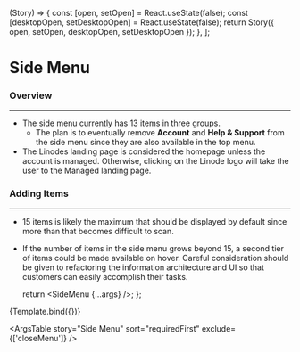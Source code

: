 
  (Story) => {
    const [open, setOpen] = React.useState(false);
    const [desktopOpen, setDesktopOpen] = React.useState(false);
    return Story({ open, setOpen, desktopOpen, setDesktopOpen });
  },
];

<Meta title="Components/Navigation/Side Menu" component={SideMenu} />

# Side Menu

### Overview

<hr />

- The side menu currently has 13 items in three groups.
  - The plan is to eventually remove **Account** and **Help & Support** from the side menu since they are also available in the top menu.
- The Linodes landing page is considered the homepage unless the account is managed. Otherwise, clicking on the Linode logo will take the user to the Managed landing page.

### Adding Items

<hr />

- 15 items is likely the maximum that should be displayed by default since more than that becomes difficult to scan.
- If the number of items in the side menu grows beyond 15, a second tier of items could be made available on hover. Careful consideration should be given to refactoring the information architecture and UI so that customers can easily accomplish their tasks.

  return <SideMenu {...args} />;
};

<Canvas>
  <Story
    name="Side Menu"
    args={{
      open: false,
      desktopOpen: false,
    }}
    argTypes={{
      desktopOpen: {
        description: 'If false, menu is expanded.',
        table: {
          type: { summary: 'boolean' },
          defaultValue: { summary: 'false' },
        },
      },
      open: {
        description: '...',
        table: {
          type: { summary: 'boolean' },
          defaultValue: { summary: 'false' },
        },
      },
    }}
    height="700px"
  >
    {Template.bind({})}
  </Story>
</Canvas>

<ArgsTable story="Side Menu" sort="requiredFirst" exclude={['closeMenu']} />
